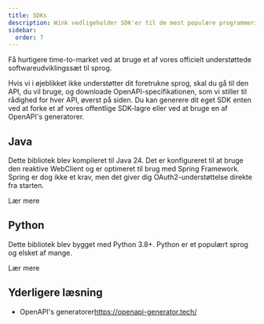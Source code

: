 ```yaml
---
title: SDKs
description: Wink vedligeholder SDK'er til de mest populære programmeringssprog.
sidebar:
  order: 7
---
```


Få hurtigere time-to-market ved at bruge et af vores officielt understøttede softwareudviklingssæt til sprog.

Hvis vi i øjeblikket ikke understøtter dit foretrukne sprog, skal du gå til den API, du vil bruge, og downloade OpenAPI-specifikationen, som vi stiller til rådighed for hver API, øverst på siden. Du kan generere dit eget SDK enten ved at forke et af vores offentlige SDK-lagre eller ved at bruge en af ​​OpenAPI's generatorer.

## Java

Dette bibliotek blev kompileret til Java 24. Det er konfigureret til at bruge den reaktive WebClient og er optimeret til brug med Spring Framework. Spring er dog ikke et krav, men det giver dig OAuth2-understøttelse direkte fra starten.

<LinkButton href="https://github.com/wink-travel/wink-sdk-java" variant="secondary" icon="external">
  Lær mere
</LinkButton>


## Python

Dette bibliotek blev bygget med Python 3.8+. Python er et populært sprog og elsket af mange.

<LinkButton href="https://github.com/wink-travel/wink-sdk-python" variant="secondary" icon="external">
  Lær mere
</LinkButton>


## Yderligere læsning

* OpenAPI's generatorer<https://openapi-generator.tech/>

